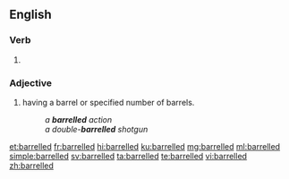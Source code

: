==English==

===Verb===
{{head|en|verb form}}

# {{en-past of|barrel}}

===Adjective===
{{en-adj|-}}

# {{lb|en|firearms}} having a barrel or specified number of barrels.
#: ''a '''barrelled''' action''
#: ''a double-'''barrelled''' shotgun''

[[et:barrelled]]
[[fr:barrelled]]
[[hi:barrelled]]
[[ku:barrelled]]
[[mg:barrelled]]
[[ml:barrelled]]
[[simple:barrelled]]
[[sv:barrelled]]
[[ta:barrelled]]
[[te:barrelled]]
[[vi:barrelled]]
[[zh:barrelled]]